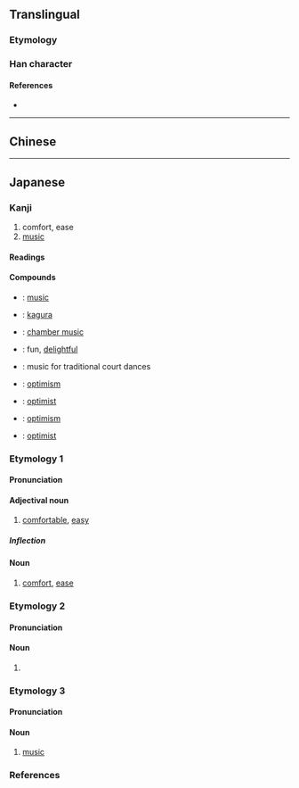{{character info/new}}
{{also|樂|乐}}
==Translingual==
{{Han simplified forms|樂|楽|乐}}

===Etymology===
{{Han simp|樂|f=𢆶|t=}}

===Han character===
{{Han char|rn=75|rad=木|as=09|sn=13|four=|canj=IOD,XIOD}}

====References====
* {{Han ref|kx=0542.191|dkj=15213|dj=0930.200|hdz=80020.140|uh=697D|ud=27005}}

----

==Chinese==
{{zh-see|樂|v}}

----

==Japanese==
{{ja-kanji forms|楽|樂}}

===Kanji===
{{ja-kanji|grade=2|rs=木09|style=s|kyu=樂}}

# comfort, ease
# [[music]]

====Readings====
{{ja-readings
|goon=がく, ぎょう<げう, らく
|kanon=がく, らく
|kun=たの-し.い, たの-しむ
}}

====Compounds====
{{der-top|Compounds}}
* {{ja-r|音楽|おんがく}}: [[music]]
* {{ja-r|神楽|かぐら}}: [[kagura]]
* {{ja-r|室内楽|しつないがく}}: [[chamber music]]
* {{ja-r|楽しい|たのし.い}}: fun, [[delightful]]
* {{ja-r|舞楽|ぶがく}}: music for traditional court dances
* {{ja-r|楽天|らくてん}}: [[optimism]]
* {{ja-r|楽天家|らくてんか}}: [[optimist]]
* {{ja-r|楽天主義|らくてんしゅぎ}}: [[optimism]]
* {{ja-r|楽天主義者|らくてんしゅぎしゃ}}: [[optimist]]
{{der-bottom}}

===Etymology 1===
{{ja-kanjitab|らく|yomi=o}}

====Pronunciation====
{{ja-pron|yomi=o|らく|acc=2|acc_ref=DJR,NHK}}

====Adjectival noun====
{{ja-adj|kyu=樂|infl=na|らく}}

# [[comfortable]], [[easy]]
#: {{ja-usex|人生は'''楽'''ではない。|じんせい は '''らく''' で は ない。|Life is not '''easy'''.}}

=====Inflection=====
{{ja-na|らく}}

====Noun====
{{ja-noun|kyu=樂|らく}}

# [[comfort]], [[ease]]

===Etymology 2===
{{ja-kanjitab|らく|yomi=o}}

====Pronunciation====
{{ja-pron|yomi=o|らく|acc=1|acc_ref=DJR,NHK}}

====Noun====
{{ja-noun|kyu=樂|らく}}

# {{abbreviation of|千秋楽|lang=ja}}

===Etymology 3===
{{ja-kanjitab|がく|yomi=o}}

====Pronunciation====
{{ja-pron|yomi=o|がく|acc=1|acc_ref=DJR,NHK,|acc2=0|acc2_ref=NHK}}

====Noun====
{{ja-noun|kyu=樂|がく}}

# [[music]]

===References===
<references/>